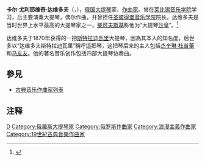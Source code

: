 {{Infobox classical
| 中文名 = 达维多夫
| 画像 = Davidov-Karl.jpg
| 附注 = 
| 原文名 = {{lang|ru|Карл Юльевич Давыдов}}
| 拉丁字母 = Karl Yul'yevich Davidov
| 国别 = 俄罗斯
| 出生日期 = 1838年3月15日
| 出生地 = 拉脱维亚库尔迪加
| 逝世日期 = 1889年2月26日(50歲)
| 逝世地 = 莫斯科
| 所属时期 = 浪漫主义
| 所属乐派 = 
| 擅长作品类型 = 大提琴曲
| 代表作 = 四部大提琴协奏曲
| 师从 = 
| 学生 = 
}}

'''卡尔·尤利耶维奇·达维多夫'''（{{lang-ru|'''Карл Юльевич Давыдов'''}}，{{bd|1838年|3月15日|1889年|2月26日|catIdx=D}}），[[俄国|俄国]][[大提琴|大提琴]]家、[[作曲家|作曲家]]。曾在[[莱比锡音乐学院|莱比锡音乐学院]]学习，后主要演奏大提琴，偶尔作曲，并曾担任[[圣彼得堡音乐学院|圣彼得堡音乐学院]]院长。达维多夫是当时世界上水平最高的大提琴家之一，[[柴可夫斯基|柴可夫斯基]]称他为“大提琴[[沙皇|沙皇]]”。<ref>{{Cite web |url=http://www.cellist.nl/database/showcellist.asp?id=124 |title=存档副本 |access-date=2010-01-02 |archive-date=2016-04-13 |archive-url=https://web.archive.org/web/20160413095700/http://www.cellist.nl/database/showcellist.asp?id=124 |dead-url=no }}</ref>

达维多夫于1870年获得的一把[[斯特拉迪瓦里|斯特拉迪瓦里]]大提琴，因為其本人的知名度，后世多以“达维多夫斯特拉迪瓦里”稱呼這把琴，这把琴后来的主人包括[[杰奎琳·杜普蕾|杰奎琳·杜普蕾]]和[[马友友|马友友]]。他的著名音乐创作包括四部大提琴协奏曲。

== 參見 ==
{{portal|古典音樂}}
* [[古典音乐作曲家列表|古典音乐作曲家列表]]

==注释==
{{reflist}}

{{Authority control}}
{{DEFAULTSORT:Davydov, Karl}}
[[Category:大提琴家|D]]
[[Category:俄羅斯大提琴家|Category:俄羅斯大提琴家]]
[[Category:俄罗斯作曲家|Category:俄罗斯作曲家]]
[[Category:浪漫主義作曲家|Category:浪漫主義作曲家]]
[[Category:19世紀古典音樂作曲家|Category:19世紀古典音樂作曲家]]